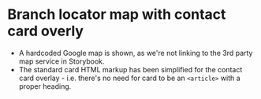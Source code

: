 
# Branch locator map with contact card overly
- A hardcoded Google map is shown, as we're not linking to the 3rd party map service in Storybook.
- The standard card HTML markup has been simplified for the contact card overlay - i.e. there's no need for card to be an `<article>` with a proper heading.

<Preview>
    <Story id="ui-components-branch-locator-contact--branch-locator-map" />
</Preview>
